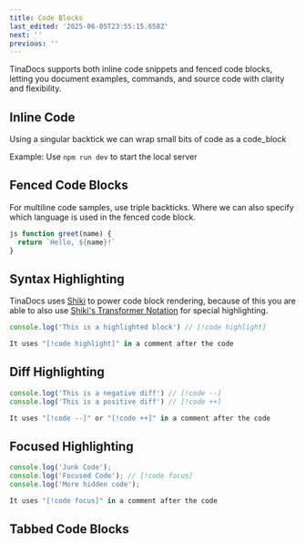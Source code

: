 ```yaml
---
title: Code Blocks
last_edited: '2025-06-05T23:55:15.658Z'
next: ''
previous: ''
---
```


TinaDocs supports both inline code snippets and fenced code blocks, letting you document examples, commands, and source code with clarity and flexibility.

## Inline Code

Using a singular backtick we can wrap small bits of code as a code\_block

Example: Use `npm run dev` to start the local server

## Fenced Code Blocks

For multiline code samples, use triple backticks. Where we can also specify which language is used in the fenced code block.

```javascript
js function greet(name) {
  return `Hello, ${name}!`
}
```

## Syntax Highlighting

TinaDocs uses [Shiki](https://shiki.style/) to power code block rendering, because of this you are able to also use [Shiki's Transformer Notation](https://shiki.style/guide/transformers) for special highlighting.

```javascript
console.log('This is a highlighted block') // [!code highlight]

It uses "[!code highlight]" in a comment after the code
```

## Diff Highlighting

```javascript
console.log('This is a negative diff') // [!code --]
console.log('This is a positive diff') // [!code ++]

It uses "[!code --]" or "[!code ++]" in a comment after the code
```

## Focused Highlighting

```javascript
console.log('Junk Code');
console.log('Focused Code'); // [!code focus]
console.log('More hidden code');

It uses "[!code focus]" in a comment after the code
```

## Tabbed Code Blocks

<queryResponseTabs response="const LLAMAS = '100';" query="const CONTENT_MANAGEMENT = 'Optimized';" />
